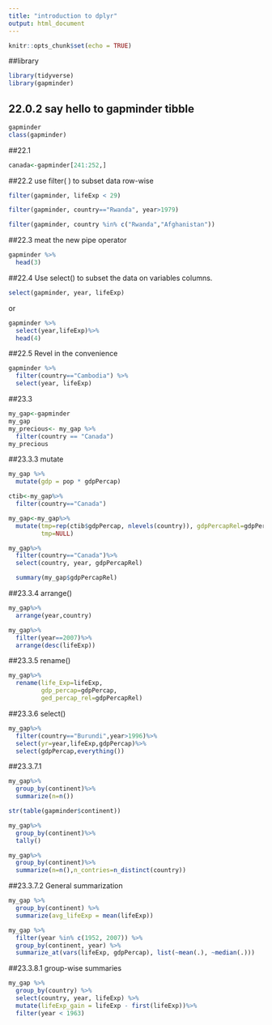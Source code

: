 ```yaml
---
title: "introduction to dplyr"
output: html_document
---
```


```r
knitr::opts_chunk$set(echo = TRUE)
```

##library

```r
library(tidyverse)
library(gapminder)
```

## 22.0.2 say hello to gapminder tibble 


```r
gapminder
class(gapminder)


```
##22.1
```r
canada<-gapminder[241:252,]

```

##22.2 use filter( ) to subset data row-wise
```r
filter(gapminder, lifeExp < 29)

filter(gapminder, country=="Rwanda", year>1979)

filter(gapminder, country %in% c("Rwanda","Afghanistan"))


```

##22.3 meat the new pipe operator
```r
gapminder %>% 
  head(3)

```

##22.4 Use select() to subset the data on variables columns.
```r
select(gapminder, year, lifeExp)

```
or
```r
gapminder %>%
  select(year,lifeExp)%>%
  head(4)

```

##22.5 Revel in the convenience

```r
gapminder %>%
  filter(country=="Cambodia") %>%
  select(year, lifeExp)
```

##23.3

```r
my_gap<-gapminder
my_gap
my_precious<- my_gap %>%
  filter(country == "Canada")
my_precious

```

##23.3.3 mutate

```r

my_gap %>%
  mutate(gdp = pop * gdpPercap)

ctib<-my_gap%>%
  filter(country=="Canada")

my_gap<-my_gap%>%
  mutate(tmp=rep(ctib$gdpPercap, nlevels(country)), gdpPercapRel=gdpPercap/tmp,
         tmp=NULL)

my_gap%>%
  filter(country=="Canada")%>%
  select(country, year, gdpPercapRel)

  summary(my_gap$gdpPercapRel)
```
##23.3.4 arrange()
```r
my_gap%>%
  arrange(year,country)

my_gap%>%
  filter(year==2007)%>%
  arrange(desc(lifeExp))

```

##23.3.5 rename()
```r
my_gap%>%
  rename(life_Exp=lifeExp,
         gdp_percap=gdpPercap,
         ged_percap_rel=gdpPercapRel)
```

##23.3.6 select()
```r
my_gap%>%
  filter(country=="Burundi",year>1996)%>%
  select(yr=year,lifeExp,gdpPercap)%>%
  select(gdpPercap,everything())

```

##23.3.7.1
```r
my_gap%>%
  group_by(continent)%>%
  summarize(n=n())

str(table(gapminder$continent))

my_gap%>%
  group_by(continent)%>%
  tally()

my_gap%>%
  group_by(continent)%>%
  summarize(n=n(),n_contries=n_distinct(country))
```

##23.3.7.2 General summarization

```R
my_gap %>%
  group_by(continent) %>%
  summarize(avg_lifeExp = mean(lifeExp))

my_gap %>%
  filter(year %in% c(1952, 2007)) %>%
  group_by(continent, year) %>%
  summarize_at(vars(lifeExp, gdpPercap), list(~mean(.), ~median(.)))
```

##23.3.8.1 group-wise summaries
```r
my_gap %>% 
  group_by(country) %>% 
  select(country, year, lifeExp) %>% 
  mutate(lifeExp_gain = lifeExp - first(lifeExp))%>% 
  filter(year < 1963)
```
